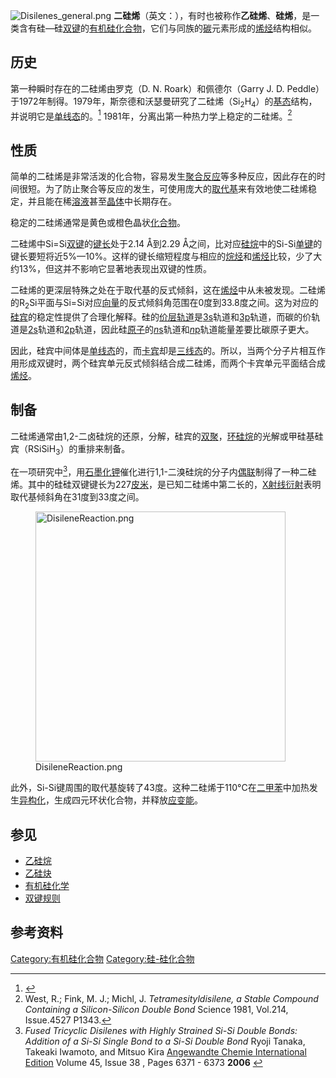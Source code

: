 {{Otheruses
|subject=含有硅硅[[双键|双键]]的化合物
|other=类似于[[卡宾|卡宾]]的活性中间体
|硅宾
}}
[[File:Disilenes_general.png|thumb]]
'''二硅烯'''（英文：{{lang|en|Disilene}}），有时也被称作'''乙硅烯'''、'''硅烯'''，是一类含有硅—硅[[双键|双键]]的[[有机硅化合物|有机硅化合物]]，它们与同族的[[碳|碳]]元素形成的[[烯烃|烯烃]]结构相似。

==历史==
第一种瞬时存在的二硅烯由罗克（D. N. Roark）和佩德尔（Garry J. D. Peddle）于1972年制得。1979年，斯奈德和沃瑟曼研究了二硅烯（Si<sub>2</sub>H<sub>4</sub>）的[[基态|基态]]结构，并说明它是[[单线态|单线态]]的。<ref>{{cite journal|coauthors=Wasserman, Zelda R.|title=Structure of the disilene ground state: singlet silylsilylene|journal=Journal of the American Chemical Society|date=1979-07-31|volume=101|issue=18|pages=5222–5223|doi=10.1021/ja00512a018|last=Snyder|first=Lawrence C.}}</ref> 1981年，{{link-en|罗伯特·韦斯特|Robert West}}分离出第一种热力学上稳定的二硅烯。<ref>West, R.; Fink, M. J.; Michl, J. ''Tetramesityldisilene, a Stable Compound Containing a Silicon-Silicon Double Bond'' Science 1981, Vol.214, Issue.4527 P1343.</ref>

==性质==
简单的二硅烯是非常活泼的化合物，容易发生[[聚合反应|聚合反应]]等多种反应，因此存在的时间很短。为了防止聚合等反应的发生，可使用庞大的[[取代基|取代基]]来有效地使二硅烯稳定，并且能在稀[[溶液|溶液]]甚至[[晶体|晶体]]中长期存在。

稳定的二硅烯通常是黄色或橙色晶状[[化合物|化合物]]。

二硅烯中Si=Si[[双键|双键]]的[[键长|键长]]处于2.14 Å到2.29 Å之间，比对应[[硅烷|硅烷]]中的Si-Si[[单键|单键]]的键长要短将近5%—10%。这样的键长缩短程度与相应的[[烷烃|烷烃]]和[[烯烃|烯烃]]比较，少了大约13%，但这并不影响它显著地表现出双键的性质。

二硅烯的更深层特殊之处在于取代基的反式倾斜，这在[[烯烃|烯烃]]中从未被发现。二硅烯的R<sub>2</sub>Si平面与Si=Si对应[[向量|向量]]的反式倾斜角范围在0度到33.8度之间。这为对应的[[硅宾|硅宾]]的稳定性提供了合理化解释。硅的[[化合价|价层]][[电子排布|轨道]]是[[电子排布|3s]]轨道和[[电子排布|3p]]轨道，而碳的价轨道是[[电子排布|2s]]轨道和[[电子排布|2p]]轨道，因此硅[[原子|原子]]的[[电子排布|''n''s]]轨道和[[电子排布|''n''p]]轨道能量差要比碳原子更大。

因此，硅宾中间体是[[单线态|单线态]]的，而[[卡宾|卡宾]]却是[[三线态|三线态]]的。所以，当两个分子片相互作用形成双键时，两个硅宾单元反式倾斜结合成二硅烯，而两个卡宾单元平面结合成[[烯烃|烯烃]]。

==制备==
二硅烯通常由1,2-二卤硅烷的还原，{{link-en|逆Diels-Alder反应|Retro-Diels–Alder reaction}}分解，硅宾的[[双聚体|双聚]]，[[硅烷|环硅烷]]的光解或甲硅基硅宾（RSiSiH<sub>3</sub>）的重排来制备。

在一项研究中<ref>''Fused Tricyclic Disilenes with Highly Strained Si-Si Double Bonds: Addition of a Si-Si Single Bond to a Si-Si Double Bond'' Ryoji Tanaka, Takeaki Iwamoto, and Mitsuo Kira [[Angewandte_Chemie_International_Edition|Angewandte Chemie International Edition]] Volume 45, Issue 38 , Pages 6371 - 6373 '''2006''' {{DOI|10.1002/anie.200602214}}</ref>，用[[石墨层间化合物|石墨化钾]]催化进行1,1-二溴硅烷的分子内[[偶联|偶联]]制得了一种二硅烯。其中的硅硅双键键长为227[[皮米|皮米]]，是已知二硅烯中第二长的，[[X射线衍射|X射线衍射]]表明取代基倾斜角在31度到33度之间。

[[Image:DisileneReaction.png|400px]]

此外，Si-Si键周围的取代基旋转了43度。这种二硅烯于110°C在[[二甲苯|二甲苯]]中加热发生[[同分异构|异构化]]，生成四元环状化合物，并释放[[应变能|应变能]]。

==参见==
*[[乙硅烷|乙硅烷]]
*[[乙硅炔|乙硅炔]]
*[[有机硅化学|有机硅化学]]
*[[双键规则|双键规则]]

==参考资料==
{{reflist}}

[[Category:有机硅化合物|Category:有机硅化合物]]
[[Category:硅-硅化合物|Category:硅-硅化合物]]